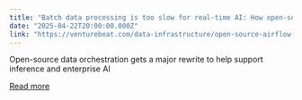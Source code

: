 ```yaml
---
title: "Batch data processing is too slow for real-time AI: How open-source Apache Airflow 3.0 solves the challenge with event-driven data orchestration"
date: "2025-04-22T20:00:00.000Z"
link: "https://venturebeat.com/data-infrastructure/open-source-airflow-3-0-set-to-accelerate-data-orchestration-for-enterprise-ai-inference/"
---
```


Open-source data orchestration gets a major rewrite to help support inference and enterprise AI

[Read more](https://venturebeat.com/data-infrastructure/open-source-airflow-3-0-set-to-accelerate-data-orchestration-for-enterprise-ai-inference/)
